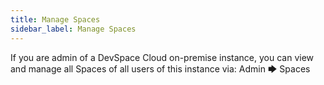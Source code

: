 ```yaml
---
title: Manage Spaces
sidebar_label: Manage Spaces
---
```



If you are admin of a DevSpace Cloud on-premise instance, you can view and manage all Spaces of all users of this instance via: <Highlight backgroundColor="#8fa6b2">Admin 🡆 Spaces</Highlight>
